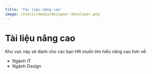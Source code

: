 ```yaml
---
title: 'Tài liệu nâng cao'
image: /static/media/designer-developer.png
---
```


# Tài liệu nâng cao

Khu vực này sẽ dành cho các bạn HR muốn tìm hiểu nâng cao hơn về:

- Ngành IT
- Ngành Design
